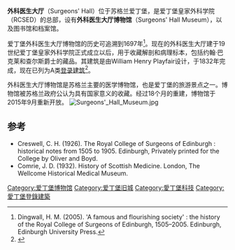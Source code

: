 {{Infobox museum
| name             =外科医生大厅博物馆
| image            = Surgeons' Hall, Nicolson Street Edinburgh.jpg
| coordinates      = {{coord|55.9467|-3.1853|display=inline}}
| established      =1697年 
| location         =爱丁堡尼克尔森街 
| director         =Chris Henry 
| publictransit    =Lothian Region buses 3,5,7,8,14,29, 30, 31,33,37, 47, 49 到尼克尔森街 
| website          ={{URL|www.museum.rcsed.ac.uk}}
}}                                                                               
'''外科医生大厅'''（Surgeons' Hall）位于苏格兰爱丁堡，是爱丁堡皇家外科学院（RCSED）的总部，设有'''外科医生大厅博物馆'''（Surgeons' Hall Museum），以及图书馆和档案馆。

爱丁堡外科医生大厅博物馆的历史可追溯到1697年<ref name ="Dingwall">Dingwall, H. M. (2005). 'A famous and flourishing society' : the history of the Royal College of Surgeons of Edinburgh, 1505–2005. Edinburgh, Edinburgh University Press.</ref>。现在的外科医生大厅建于19世纪爱丁堡皇家外科学院正式成立以后，用于收藏解剖和病理标本，包括约翰·巴克莱和查尔斯爵士的藏品。其建筑是由William Henry Playfair设计，于1832年完成，现在已列为A类[[登录建筑|登录建筑]]<ref>{{Cite web |url=http://hsewsf.sedsh.gov.uk/pls/htmldb/f?p=2200:15:0::::BUILDING,HL:27772 |title=Surgeons' Hall |publisher=Historic Scotland |accessdate=2014-09-20 |archive-date=2014-09-24 |archive-url=https://web.archive.org/web/20140924041138/http://hsewsf.sedsh.gov.uk/pls/htmldb/f?p=2200:15:0::::BUILDING,HL:27772 |dead-url=no }}</ref>。

外科医生大厅博物馆是苏格兰主要的医学博物馆，也是爱丁堡的旅游景点之一。博物馆被苏格兰政府公认为具有国家意义的收藏。经过18个月的重建，博物馆于2015年9月重新开放。
[[File:Surgeons'_Hall_Museum.jpg|thumb]]

== 参考==
{{Reflist}}
*Creswell, C. H. (1926). The Royal College of Surgeons of Edinburgh : historical notes from 1505 to 1905. Edinburgh, Privately printed for the College by Oliver and Boyd.
*Comrie, J. D. (1932). History of Scottish Medicine. London, The Wellcome Historical Medical Museum.

[[Category:爱丁堡博物馆|Category:爱丁堡博物馆]]
[[Category:爱丁堡旧城|Category:爱丁堡旧城]]
[[Category:愛丁堡科技|Category:愛丁堡科技]]
[[Category:愛丁堡登錄建築|Category:愛丁堡登錄建築]]